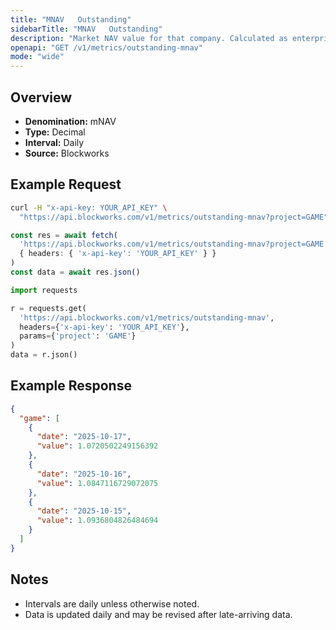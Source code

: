 ```yaml
---
title: "MNAV   Outstanding"
sidebarTitle: "MNAV   Outstanding"
description: "Market NAV value for that company. Calculated as enterprise value / NAV"
openapi: "GET /v1/metrics/outstanding-mnav"
mode: "wide"
---
```


## Overview

- **Denomination:** mNAV
- **Type:** Decimal
- **Interval:** Daily
- **Source:** Blockworks

## Example Request

<CodeGroup>

```bash cURL
curl -H "x-api-key: YOUR_API_KEY" \
  "https://api.blockworks.com/v1/metrics/outstanding-mnav?project=GAME"
```

```typescript TypeScript
const res = await fetch(
  'https://api.blockworks.com/v1/metrics/outstanding-mnav?project=GAME',
  { headers: { 'x-api-key': 'YOUR_API_KEY' } }
)
const data = await res.json()
```

```python Python
import requests

r = requests.get(
  'https://api.blockworks.com/v1/metrics/outstanding-mnav',
  headers={'x-api-key': 'YOUR_API_KEY'},
  params={'project': 'GAME'}
)
data = r.json()
```

</CodeGroup>

## Example Response

```json
{
  "game": [
    {
      "date": "2025-10-17",
      "value": 1.0720502249156392
    },
    {
      "date": "2025-10-16",
      "value": 1.0847116729072075
    },
    {
      "date": "2025-10-15",
      "value": 1.0936804826484694
    }
  ]
}
```

## Notes
- Intervals are daily unless otherwise noted.
- Data is updated daily and may be revised after late-arriving data.